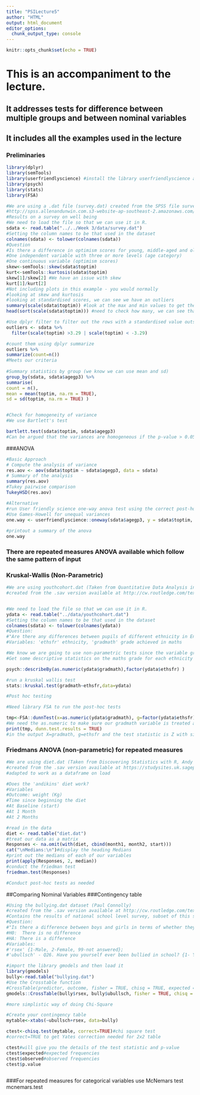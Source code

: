```yaml
---
title: "PSILecture5"
author: "HTML"
output: html_document
editor_options: 
  chunk_output_type: console
---
```


```r
knitr::opts_chunk$set(echo = TRUE)
```

#  This is an accompaniment to the lecture.
## It addresses tests for difference between multiple groups and between nominal variables 
##  It includes all the examples used in the lecture

### Preliminaries
```r
library(dplyr) 
library(semTools)
library(userfriendlyscience) #install the library userfriendlyscience and load it using the library command. It has a really nice one-way anova function that providesnice summary output
library(psych)
library(stats)
library(FSA)
```


```r
#We are using a .dat file (survey.dat) created from the SPSS file survey.sav  taken from SPSS Survival Manual 6th Edition Julie Pallant
#http://spss.allenandunwin.com.s3-website-ap-southeast-2.amazonaws.com/data-files.html#.Wb0vvnWP-po
#Results on a survey on well being
#We need to load the file so that we can use it in R.
sdata <- read.table("../../Week 3/data/survey.dat")
#Setting the column names to be that used in the dataset
colnames(sdata) <- tolower(colnames(sdata))
#Question
#Is there a difference in optimism scores for young, middle-aged and old participants?
#One independent variable with three or more levels (age category)
#One continuous variable (optimism scores)
skew<-semTools::skew(sdata$toptim)
kurt<-semTools::kurtosis(sdata$toptim)
skew[1]/skew[2] #We have an issue with skew
kurt[1]/kurt[2]
#Not including plots in this example - you would normally
#looking at skew and kurtosis
#looking at standardised scores, we can see we have an outliers 
summary(scale(sdata$toptim)) #look at the max and min values to get the range, min value outside +/-3.29
head(sort(scale(sdata$toptim))) #need to check how many, we can see that it meets our criteria

#Use dplyr filter to filter out the rows with a standardised value outsude the range
outliers <- sdata %>% 
  filter(scale(toptim) >3.29 | scale(toptim) < -3.29)

#count them using dplyr summarize
outliers %>%
summarize(count=n())
#Meets our criteria
  
#Summary statistics by group (we know we can use mean and sd)
group_by(sdata, sdata$agegp3) %>% 
summarise( 
count = n(), 
mean = mean(toptim, na.rm = TRUE), 
sd = sd(toptim, na.rm = TRUE) )


#Check for homogeneity of variance
#We use Bartlett's test 

bartlett.test(sdata$toptim, sdata$agegp3)
#Can be argued that the variances are homogeneous if the p-value > 0.05

```
###ANOVA
```r
#Basic Approach
# Compute the analysis of variance
res.aov <- aov(sdata$toptim ~ sdata$agegp3, data = sdata)
# Summary of the analysis
summary(res.aov)
#Tukey pairwise comparison
TukeyHSD(res.aov)

#Alternative
#run User friendly science one-way anova test using the correct post-hoc test Tukey in our case
#Use Games-Howell for unequal variances
one.way <- userfriendlyscience::oneway(sdata$agegp3, y = sdata$toptim, posthoc = 'Tukey') 
 
#printout a summary of the anova 
one.way 


```

### There are repeated measures ANOVA available which follow the same pattern of input 


### Kruskal-Wallis (Non-Parametric)
```r
#We are using youthcohort.dat (Taken from Quantitative Data Analysis in Education, Paul Connolly)
#created from the .sav version available at http://cw.routledge.com/textbooks/9780415372985/resources/datasets.asp


#We need to load the file so that we can use it in R.
ydata <- read.table("../data/youthcohort.dat")
#Setting the column names to be that used in the dataset
colnames(sdata) <- tolower(colnames(ydata))
#Question:
#"Are there any differences between pupils of different ethnicity in England and Wales in relation to the grades they achieved in GCSE Maths?"
#Variables: 'ethsfr' ethnicity, 'gradmath' grade achieved in maths

#We know we are going to use non-parametric tests since the variable gradmath is ordinal
#Get some descriptive statistics on the maths grade for each ethnicity

psych::describeBy(as.numeric(ydata$gradmath),factor(ydata$ethsfr) )

#run a kruskal wallis test
stats::kruskal.test(gradmath~ethsfr,data=ydata)

#Post hoc testing

#Need library FSA to run the post-hoc tests

tmp<-FSA::dunnTest(x=as.numeric(ydata$gradmath), g=factor(ydata$ethsfr), method="bonferroni") 
#We need the as.numeric to make sure our gradmath variable is treated as a numeric variable and we are using the numerical categories for ethsfr so we use the factors
print(tmp, dunn.test.results = TRUE)
#in the output X=gradmath, g=ethsfr and the test statistic is Z with significance shown underneath

```


### Friedmans ANOVA (non-parametric) for repeated measures
```r
#We are using diet.dat (Taken from Discovering Statistics with R, Andy Field)
#created from the .sav version available at https://studysites.uk.sagepub.com/dsur/study/default.htm
#adapted to work as a dataframe on load

#Does the 'andikins' diet work?
#Variables
#Outcome: weight (Kg)
#Time since beginning the diet
#At Baseline (start)
#At 1 Month
#At 2 Months

#read in the data
diet <- read.table("diet.dat")
#treat our data as a matrix
Responses <- na.omit(with(diet, cbind(month1, month2, start)))
cat("\nMedians:\n")#display the heading Medians
#print out the medians of each of our variables
print(apply(Responses, 2, median)) 
#conduct the friedman test
friedman.test(Responses)

#Conduct post-hoc tests as needed
```
##Comparing Nominal Variables
###Contingency table
```r
#Using the bullying.dat dataset (Paul Connolly)
#created from the .sav version available at http://cw.routledge.com/textbooks/9780415372985/resources/datasets.asp
#Contains the results of national school level survey, subset of this survey which deals with bullying.
#Question:
#"Is there a difference between boys and girls in terms of whether they have been bullied at school?"
#H0:  There is no difference
#HA: There is a difference
#Variables: 
#'rsex' {1-Male, 2-Female, 99-not answered}; 
#'ubullsch' - Q26. Have you yourself ever been bullied in school? {1- Yes, 2 -No, 99-not answered}

#import the library gmodels and then load it 
library(gmodels)
bully<-read.table("bullying.dat")
#Use the Crosstable function
#CrossTable(predictor, outcome, fisher = TRUE, chisq = TRUE, expected = TRUE)
gmodels::CrossTable(bully$rsex, bully$ubullsch, fisher = TRUE, chisq = TRUE, expected = TRUE, sresid = TRUE, format = "SPSS")

#more simplistic way of doing Chi-Square

#Create your contingency table
mytable<-xtabs(~ubullsch+rsex, data=bully)

ctest<-chisq.test(mytable, correct=TRUE)#chi square test
#correct=TRUE to get Yates correction needed for 2x2 table

ctest#will give you the details of the test statistic and p-value
ctest$expected#expected frequencies
ctest$observed#observed frequencies
ctest$p.value



```
###For repeated measures for categorical variables use McNemars test mcnemars.test
